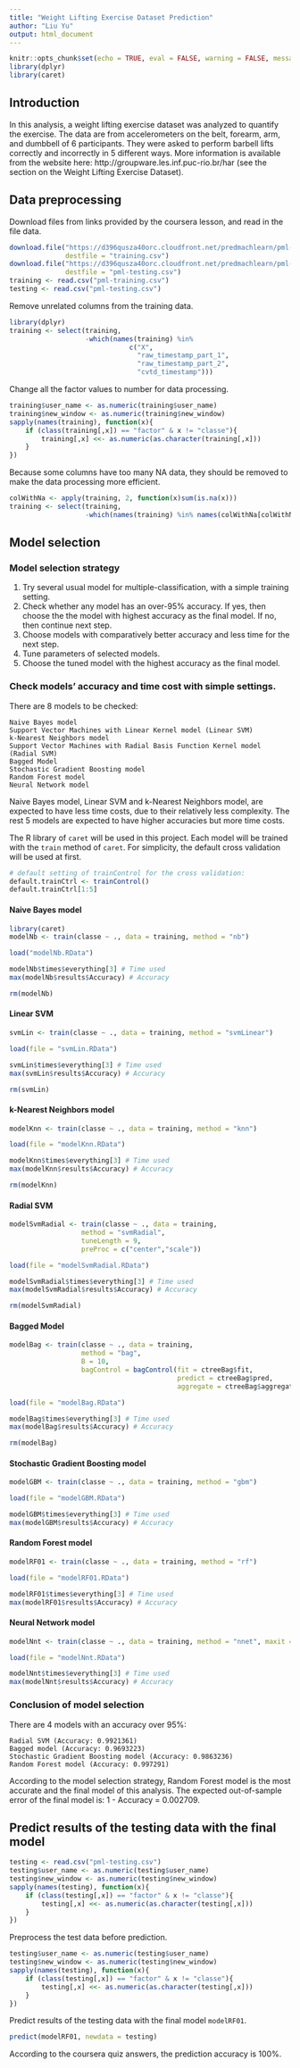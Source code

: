```yaml
---
title: "Weight Lifting Exercise Dataset Prediction"
author: "Liu Yu"
output: html_document
---
```


```r
knitr::opts_chunk$set(echo = TRUE, eval = FALSE, warning = FALSE, message = FALSE)
library(dplyr)
library(caret)
```

## Introduction
In this analysis, a weight lifting exercise dataset was analyzed to quantify the exercise. The data are from accelerometers on the belt, forearm, arm, and dumbbell of 6 participants. They were asked to perform barbell lifts correctly and incorrectly in 5 different ways. More information is available from the website here: http://groupware.les.inf.puc-rio.br/har (see the section on the Weight Lifting Exercise Dataset).

## Data preprocessing
Download files from links provided by the coursera lesson, and read in the file data.
```r
download.file("https://d396qusza40orc.cloudfront.net/predmachlearn/pml-training.csv",
              destfile = "training.csv")
download.file("https://d396qusza40orc.cloudfront.net/predmachlearn/pml-testing.csv", 
              destfile = "pml-testing.csv")
training <- read.csv("pml-training.csv")
testing <- read.csv("pml-testing.csv")
```
Remove unrelated columns from the training data.
```r
library(dplyr)
training <- select(training, 
                   -which(names(training) %in% 
                              c("X",
                                "raw_timestamp_part_1",
                                "raw_timestamp_part_2",
                                "cvtd_timestamp")))
```
Change all the factor values to number for data processing.
```r
training$user_name <- as.numeric(training$user_name)
training$new_window <- as.numeric(training$new_window)
sapply(names(training), function(x){
    if (class(training[,x]) == "factor" & x != "classe"){
        training[,x] <<- as.numeric(as.character(training[,x]))
    }
})
```
Because some columns have too many NA data, they should be removed to make the data processing more efficient.
```r
colWithNa <- apply(training, 2, function(x)sum(is.na(x)))
training <- select(training, 
                   -which(names(training) %in% names(colWithNa[colWithNa > 0])))
```

## Model selection
### Model selection strategy

1) Try several usual model for multiple-classification, with a simple training setting.
2) Check whether any model has an over-95% accuracy. If yes, then choose the the model with highest accuracy as the final model. If no, then continue next step.
3) Choose models with comparatively better accuracy and less time for the next step.
4) Tune parameters of selected models.
5) Choose the tuned model with the highest accuracy as the final model.

### Check models' accuracy and time cost with simple settings.

There are 8 models to be checked:

	Naive Bayes model
	Support Vector Machines with Linear Kernel model (Linear SVM)
	k-Nearest Neighbors model
	Support Vector Machines with Radial Basis Function Kernel model (Radial SVM)
	Bagged Model
	Stochastic Gradient Boosting model
	Random Forest model
	Neural Network model

Naive Bayes model, Linear SVM and k-Nearest Neighbors model, are expected to have less time costs, due to their relatively less complexity. The rest 5 models are expected to have higher accuracies but more time costs.

The R library of ```caret``` will be used in this project. Each model will be trained with the ```train``` method of ```caret```. For simplicity, the default cross validation will be used at first.
```r
# default setting of trainControl for the cross validation:
default.trainCtrl <- trainControl()
default.trainCtrl[1:5]
```

#### Naive Bayes model
```r
library(caret)
modelNb <- train(classe ~ ., data = training, method = "nb")
```
```r
load("modelNb.RData")
```
```r
modelNb$times$everything[3] # Time used
max(modelNb$results$Accuracy) # Accuracy
```
```r
rm(modelNb)
```
#### Linear SVM
```r
svmLin <- train(classe ~ ., data = training, method = "svmLinear")
```
```r
load(file = "svmLin.RData")
```
```r
svmLin$times$everything[3] # Time used
max(svmLin$results$Accuracy) # Accuracy
```
```r
rm(svmLin)
```
#### k-Nearest Neighbors model
```r
modelKnn <- train(classe ~ ., data = training, method = "knn")
```
```r
load(file = "modelKnn.RData")
```
```r
modelKnn$times$everything[3] # Time used
max(modelKnn$results$Accuracy) # Accuracy
```
```r
rm(modelKnn)
```
#### Radial SVM
```r
modelSvmRadial <- train(classe ~ ., data = training,
                  method = "svmRadial",
                  tuneLength = 9,
                  preProc = c("center","scale"))
```
```r
load(file = "modelSvmRadial.RData")
```
```r
modelSvmRadial$times$everything[3] # Time used
max(modelSvmRadial$results$Accuracy) # Accuracy
```
```r
rm(modelSvmRadial)
```
#### Bagged Model
```r
modelBag <- train(classe ~ ., data = training,
                  method = "bag",
                  B = 10,
                  bagControl = bagControl(fit = ctreeBag$fit,
                                          predict = ctreeBag$pred,
                                          aggregate = ctreeBag$aggregate))
```
```r
load(file = "modelBag.RData")
```
```r
modelBag$times$everything[3] # Time used
max(modelBag$results$Accuracy) # Accuracy
```
```r
rm(modelBag)
```
#### Stochastic Gradient Boosting model
```r
modelGBM <- train(classe ~ ., data = training, method = "gbm")
```
```r
load(file = "modelGBM.RData")
```
```r
modelGBM$times$everything[3] # Time used
max(modelGBM$results$Accuracy) # Accuracy
```
#### Random Forest model
```r
modelRF01 <- train(classe ~ ., data = training, method = "rf")
```
```r
load(file = "modelRF01.RData")
```
```r
modelRF01$times$everything[3] # Time used
max(modelRF01$results$Accuracy) # Accuracy
```
#### Neural Network model
```r
modelNnt <- train(classe ~ ., data = training, method = "nnet", maxit = 4000)
```
```r
load(file = "modelNnt.RData")
```
```r
modelNnt$times$everything[3] # Time used
max(modelNnt$results$Accuracy) # Accuracy
```

### Conclusion of model selection
There are 4 models with an accuracy over 95%:

    Radial SVM (Accuracy: 0.9921361)
    Bagged model (Accuracy: 0.9693223)
    Stochastic Gradient Boosting model (Accuracy: 0.9863236)
    Random Forest model (Accuracy: 0.997291)

According to the model selection strategy, Random Forest model is the most accurate and the final model of this analysis.
The expected out-of-sample error of the final model is: 1 - Accuracy = 0.002709.

## Predict results of the testing data with the final model
```r
testing <- read.csv("pml-testing.csv")
testing$user_name <- as.numeric(testing$user_name)
testing$new_window <- as.numeric(testing$new_window)
sapply(names(testing), function(x){
    if (class(testing[,x]) == "factor" & x != "classe"){
        testing[,x] <<- as.numeric(as.character(testing[,x]))
    }
})
```
Preprocess the test data before prediction.
```r
testing$user_name <- as.numeric(testing$user_name)
testing$new_window <- as.numeric(testing$new_window)
sapply(names(testing), function(x){
    if (class(testing[,x]) == "factor" & x != "classe"){
        testing[,x] <<- as.numeric(as.character(testing[,x]))
    }
})
```

Predict results of the testing data with the final model ```modelRF01```.
```r
predict(modelRF01, newdata = testing)
```
According to the coursera quiz answers, the prediction accuracy is 100%.